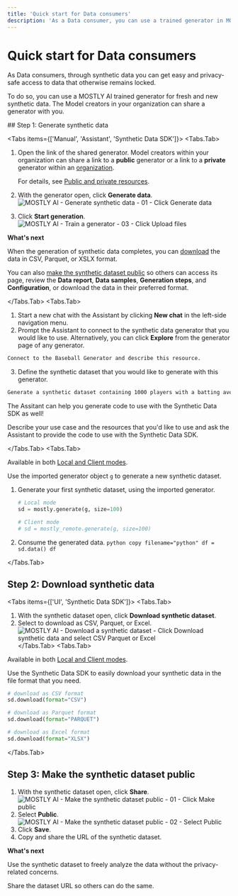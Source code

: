 ```yaml
---
title: 'Quick start for Data consumers'
description: 'As a Data consumer, you can use a trained generator in MOSTLY AI to generate new synthetic data. Use the new data for analysis, downstream machine learning (ML) tasks, or share it with others.'
---
```



# Quick start for Data consumers

As Data consumers, through synthetic data you can get easy and privacy-safe access to data that otherwise remains locked.

To do so, you can use a MOSTLY AI trained generator for fresh and new synthetic data. The Model creators in your organization can share a generator with you.

<Steps>
## Step 1: Generate synthetic data

<Tabs items={['Manual', 'Assistant', 'Synthetic Data SDK']}>
<Tabs.Tab>
1. Open the link of the shared generator.
    <Callout>
    Model creators within your organization can share a link to a **public** generator or a link to a **private** generator within an [organization](/organizations).

    For details, see [Public and private resources](/public-private-resources).
    </Callout>

2. With the generator open, click **Generate data**.
   <Image src="/docimages/quickstart/data-consumers/generate-sd-01-click-generate-data.webp" alt="MOSTLY AI - Generate synthetic data - 01 - Click Generate data" width={800} height={150} />
3. Click **Start generation**.
   <Image src="/docimages/quickstart/data-consumers/generate-sd-02-click-start-generation.webp" alt="MOSTLY AI - Train a generator - 03 - Click Upload files" width={800} height={150} />

**What's next**

When the generation of synthetic data completes, you can [download](/quick-start/data-consumers#step-2-download-synthetic-data) the data in CSV, Parquet, or XSLX format.

You can also [make the synthetic dataset public](/quick-start/data-consumers#step-3-make-the-synthetic-dataset-public) so others can access its page, review the **Data report**, **Data samples**, **Generation steps**, and **Configuration**, or download the data in their preferred format.

</Tabs.Tab>
<Tabs.Tab>

1. Start a new chat with the Assistant by clicking **New chat** in the left-side navigation menu.
2. Prompt the Assistant to connect to the synthetic data generator that you would like to use. Alternatively, you can click **Explore** from the generator page of any generator.

```bash
Connect to the Baseball Generator and describe this resource.
```

3. Define the synthetic dataset that you would like to generate with this generator.

```bash
Generate a synthetic dataset containing 1000 players with a batting average over 0.300 using this generator.
```

<Callout>
The Assitant can help you generate code to use with the Synthetic Data SDK as well!

Describe your use case and the resources that you'd like to use and ask the Assistant to provide the code to use with the Synthetic Data SDK.

</Callout>

</Tabs.Tab>
<Tabs.Tab>

<CustomCallout type="API">Available in both [Local and Client modes](/python-sdk#local-and-client-modes).</CustomCallout>

Use the imported generator object `g` to generate a new synthetic dataset.

1. Generate your first synthetic dataset, using the imported generator.

   ```python copy filename="python" /mostly_remote/ /mostly/
   # Local mode
   sd = mostly.generate(g, size=100)

   # Client mode
   # sd = mostly_remote.generate(g, size=100)
   ```

2. Consume the generated data.
   `python copy filename="python"
df = sd.data()
df
`

</Tabs.Tab>
</Tabs>

## Step 2: Download synthetic data

<Tabs items={['UI', 'Synthetic Data SDK']}>
<Tabs.Tab>
1. With the synthetic dataset open, click **Download synthetic dataset**.
2. Select to download as CSV, Parquet, or Excel.
    <Image
        src="/docimages/quickstart/data-consumers/download-sd-01-click-download-synthetic-data-select-format.webp"
        alt="MOSTLY AI - Download a synthetic dataset - Click Download synthetic data and select CSV Parquet or Excel"
        width={800}
        height={150}
    />
</Tabs.Tab>
<Tabs.Tab>

<CustomCallout type="API">Available in both [Local and Client modes](/python-sdk#local-and-client-modes).</CustomCallout>

Use the Synthetic Data SDK to easily download your synthetic data in the file format that you need.

```python copy filename="python"
# download as CSV format
sd.download(format="CSV")

# download as Parquet format
sd.download(format="PARQUET")

# download as Excel format
sd.download(format="XLSX")
```

</Tabs.Tab>
</Tabs>

## Step 3: Make the synthetic dataset public

1. With the synthetic dataset open, click **Share**.
   <Image src="/docimages/quickstart/data-consumers/datasets-make-public-01-select-share.webp" alt="MOSTLY AI - Make the synthetic dataset public - 01 - Click Make public" width={800} height={150} />
2. Select **Public**.
   <Image src="/docimages/quickstart/data-consumers/datasets-make-public-02-select-public.webp" alt="MOSTLY AI - Make the synthetic dataset public - 02 - Select Public" width={800} height={150} />
3. Click **Save**.
4. Copy and share the URL of the synthetic dataset.

**What's next**

Use the synthetic dataset to freely analyze the data without the privacy-related concerns.

Share the dataset URL so others can do the same.

</Steps>
